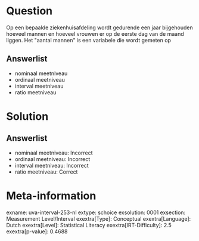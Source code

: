 Question
========

Op een bepaalde ziekenhuisafdeling wordt gedurende een jaar bijgehouden
hoeveel mannen en hoeveel vrouwen er op de eerste dag van de maand
liggen. Het \"aantal mannen\" is een variabele die wordt gemeten op

Answerlist
----------

* nominaal meetniveau
* ordinaal meetniveau
* interval meetniveau
* ratio meetniveau

Solution
========

Answerlist
----------

* nominaal meetniveau: Incorrect
* ordinaal meetniveau: Incorrect
* interval meetniveau: Incorrect
* ratio meetniveau: Correct

Meta-information
================
exname: uva-interval-253-nl
extype: schoice
exsolution: 0001
exsection: Measurement Level/Interval
exextra[Type]: Conceptual
exextra[Language]: Dutch
exextra[Level]: Statistical Literacy
exextra[IRT-Difficulty]: 2.5
exextra[p-value]: 0.4688
